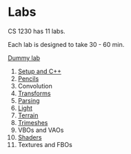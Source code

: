 
# Labs

CS 1230 has 11 labs.

Each lab is designed to take 30 - 60 min.

[Dummy lab](/labs/dummy)

1. [Setup and C++](/labs/lab1)
2. [Pencils](/labs/lab2)
3. Convolution
4. [Transforms](/labs/lab4)
5. [Parsing](/labs/lab5)
6. [Light](/labs/lab6)
7. [Terrain](/labs/lab7)
8. [Trimeshes](/labs/lab8)
9. VBOs and VAOs
10. [Shaders](/labs/lab10)
11. Textures and FBOs
